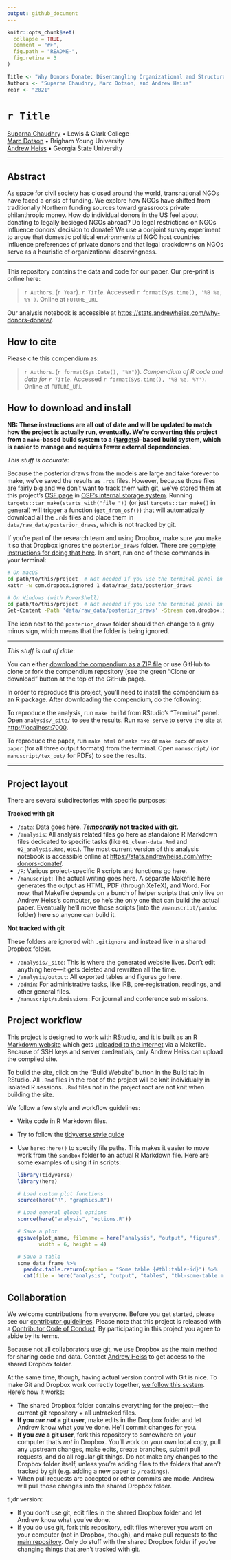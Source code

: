 ```yaml
---
output: github_document
---
```


<!-- README.md is generated from README.Rmd. Please edit that file -->

```r
knitr::opts_chunk$set(
  collapse = TRUE,
  comment = "#>",
  fig.path = "README-",
  fig.retina = 3
)

Title <- "Why Donors Donate: Disentangling Organizational and Structural Heuristics for International Philanthropy"
Authors <- "Suparna Chaudhry, Marc Dotson, and Andrew Heiss"
Year <- "2021"
```

# `r Title`

[Suparna Chaudhry](http://www.suparnachaudhry.com/) • Lewis & Clark College  
[Marc Dotson](https://marriottschool.byu.edu/directory/details?id=50683) • Brigham Young University  
[Andrew Heiss](https://www.andrewheiss.com) • Georgia State University

---

## Abstract

As space for civil society has closed around the world, transnational NGOs have faced a crisis of funding. We explore how NGOs have shifted from traditionally Northern funding sources toward grassroots private philanthropic money. How do individual donors in the US feel about donating to legally besieged NGOs abroad? Do legal restrictions on NGOs influence donors’ decision to donate? We use a conjoint survey experiment to argue that domestic political environments of NGO host countries influence preferences of private donors and that legal crackdowns on NGOs serve as a heuristic of organizational deservingness.

---

This repository contains the data and code for our paper. Our pre-print is online here:

> `r Authors`. (`r Year`). *`r Title`*. Accessed `r format(Sys.time(), '%B %e, %Y')`. Online at `FUTURE_URL`

Our analysis notebook is accessible at <https://stats.andrewheiss.com/why-donors-donate/>.


## How to cite

Please cite this compendium as:

> `r Authors`. (`r format(Sys.Date(), "%Y")`). *Compendium of R code and data for `r Title`*. Accessed `r format(Sys.time(), '%B %e, %Y')`. Online at `FUTURE_URL`


## How to download and install

**NB: These instructions are all out of date and will be updated to match how the project is actually run, eventually. We're converting this project from a `make`-based build system to a [{targets}](https://books.ropensci.org/targets/)-based build system, which is easier to manage and requires fewer external dependencies.**

*This stuff is accurate*: 

Because the posterior draws from the models are large and take forever to make, we've saved the results as `.rds` files. However, because those files are fairly big and we don't want to track them with git, we've stored them at this project's [OSF page](https://osf.io/r59xz/) in [OSF's internal storage system](https://osf.io/r59xz/files/). Running `targets::tar_make(starts_with("file_"))` (or just `targets::tar_make()` in general) will trigger a function (`get_from_osf()`) that will automatically download all the `.rds` files and place them in `data/raw_data/posterior_draws`, which is not tracked by git. 

If you're part of the research team and using Dropbox, make sure you make it so that Dropbox ignores the `posterior_draws` folder. There are [complete instructions for doing that here](https://help.dropbox.com/files-folders/restore-delete/ignored-files). In short, run one of these commands in your terminal:

```sh
# On macOS
cd path/to/this/project  # Not needed if you use the terminal panel in RStudio after opening the project
xattr -w com.dropbox.ignored 1 data/raw_data/posterior_draws

# On Windows (with PowerShell)
cd path/to/this/project  # Not needed if you use the terminal panel in RStudio after opening the project
Set-Content -Path 'data/raw_data/posterior_draws' -Stream com.dropbox.ignored -Value 1
```

The icon next to the `posterior_draws` folder should then change to a gray minus sign, which means that the folder is being ignored.

---

*This stuff is out of date*:

You can either [download the compendium as a ZIP file](/archive/master.zip) or use GitHub to clone or fork the compendium repository (see the green "Clone or download" button at the top of the GitHub page).

In order to reproduce this project, you'll need to install the compendium as an R package. After downloading the compendium, do the following:

To reproduce the analysis, run `make build` from RStudio's "Terminal" panel. Open `analysis/_site/` to see the results. Run `make serve` to serve the site at <http://localhost:7000>.

To reproduce the paper, run `make html` or `make tex` or `make docx` or `make paper` (for all three output formats) from the terminal. Open `manuscript/` (or `manuscript/tex_out/` for PDFs) to see the results.

---

## Project layout

There are several subdirectories with specific purposes:

**Tracked with git**

- `/data`: Data goes here. ***Temporarily* not tracked with git.**
- `/analysis`: All analysis related files go here as standalone R Markdown files dedicated to specific tasks (like `01_clean-data.Rmd` and `02_analysis.Rmd`, etc.). The most current version of this analysis notebook is accessible online at <https://stats.andrewheiss.com/why-donors-donate/>.
- `/R`: Various project-specific R scripts and functions go here.
- `/manuscript`: The actual writing goes here. A separate Makefile here generates the output as HTML, PDF (through XeTeX), and Word. For now, that Makefile depends on a bunch of helper scripts that only live on Andrew Heiss's computer, so he's the only one that can build the actual paper. Eventually he'll move those scripts (into the `/manuscript/pandoc` folder) here so anyone can build it.

**Not tracked with git**

These folders are ignored with `.gitignore` and instead live in a shared Dropbox folder.

- `/analysis/_site`: This is where the generated website lives. Don't edit anything here—it gets deleted and rewritten all the time.
- `/analysis/output`: All exported tables and figures go here.
- `/admin`: For administrative tasks, like IRB, pre-registration, readings, and other general files.
- `/manuscript/submissions`: For journal and conference sub missions.


## Project workflow

This project is designed to work with [RStudio](https://www.rstudio.com/), and it is built as an [R Markdown website](https://bookdown.org/yihui/rmarkdown/rmarkdown-site.html) which gets [uploaded to the internet](https://stats.andrewheiss.com/why-donors-donate/) via a Makefile. Because of SSH keys and server credentials, only Andrew Heiss can upload the compiled site.

To build the site, click on the "Build Website" button in the Build tab in RStudio. All `.Rmd` files in the root of the project will be knit individually in isolated R sessions. `.Rmd` files not in the project root are not knit when building the site.

We follow a few style and workflow guidelines:

- Write code in R Markdown files. 
- Try to follow the [tidyverse style guide](https://style.tidyverse.org/)
- Use `here::here()` to specify file paths. This makes it easier to move work from the `sandbox` folder to an actual R Markdown file. Here are some examples of using it in scripts:

    ```r
    library(tidyverse)
    library(here)
    
    # Load custom plot functions
    source(here("R", "graphics.R"))
    
    # Load general global options
    source(here("analysis", "options.R"))
    
    # Save a plot
    ggsave(plot_name, filename = here("analysis", "output", "figures", "figure1.pdf"), 
           width = 6, height = 4)
    
    # Save a table
    some_data_frame %>% 
      pandoc.table.return(caption = "Some table {#tbl:table-id}") %>% 
      cat(file = here("analysis", "output", "tables", "tbl-some-table.md"))
    ```


## Collaboration

We welcome contributions from everyone. Before you get started, please see our [contributor guidelines](CONTRIBUTING.md). Please note that this project is released with a [Contributor Code of Conduct](CONDUCT.md). By participating in this project you agree to abide by its terms.

Because not all collaborators use git, we use Dropbox as the main method for sharing code and data. Contact [Andrew Heiss](mailto:andrew@andrewheiss.com) to get access to the shared Dropbox folder.

At the same time, though, having actual version control with Git is nice. To make Git and Dropbox work correctly together, [we follow this system](http://www.math.cmu.edu/~gautam/sj/blog/20160406-dropbox-git.html). Here's how it works:

- The shared Dropbox folder contains everything for the project—the current git repository + all untracked files.
- **If you *are not* a git user**, make edits in the Dropbox folder and let Andrew know what you've done. He'll commit changes for you.
- **If you *are* a git user**, fork this repository to somewhere on your computer that's *not* in Dropbox. You'll work on your own local copy, pull any upstream changes, make edits, create branches, submit pull requests, and do all regular git things. Do not make any changes to the Dropbox folder itself, unless you're adding files to the folders that aren't tracked by git (e.g. adding a new paper to `/readings`).
- When pull requests are accepted or other commits are made, Andrew will pull those changes into the shared Dropbox folder.

tl;dr version:

- If you don't use git, edit files in the shared Dropbox folder and let Andrew know what you've done.
- If you do use git, fork this repository, edit files wherever you want on your computer (not in Dropbox, though), and make pull requests to the [main repository](https://github.com/andrewheiss/why-donors-donate). Only do stuff with the shared Dropbox folder if you're changing things that aren't tracked with git.
